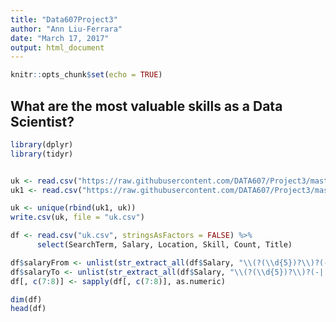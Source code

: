 ---
title: "Data607Project3"
author: "Ann Liu-Ferrara"
date: "March 17, 2017"
output: html_document
---

```{r setup, include=FALSE}
knitr::opts_chunk$set(echo = TRUE)
```

## What are the most valuable skills as a Data Scientist?

```{r}
library(dplyr)
library(tidyr)


uk <- read.csv("https://raw.githubusercontent.com/DATA607/Project3/master/itJobsUK.csv")
uk1 <- read.csv("https://raw.githubusercontent.com/DATA607/Project3/master/itjobsUK1.csv")

uk <- unique(rbind(uk1, uk))
write.csv(uk, file = "uk.csv")

df <- read.csv("uk.csv", stringsAsFactors = FALSE) %>% 
      select(SearchTerm, Salary, Location, Skill, Count, Title) 

df$salaryFrom <- unlist(str_extract_all(df$Salary, "\\(?(\\d{5})?\\)?(-| )?\\d{5}"))[1]
df$salaryTo <- unlist(str_extract_all(df$Salary, "\\(?(\\d{5})?\\)?(-| )?\\d{5}"))[2]
df[, c(7:8)] <- sapply(df[, c(7:8)], as.numeric)

dim(df)
head(df)


    
    
    
    

```
